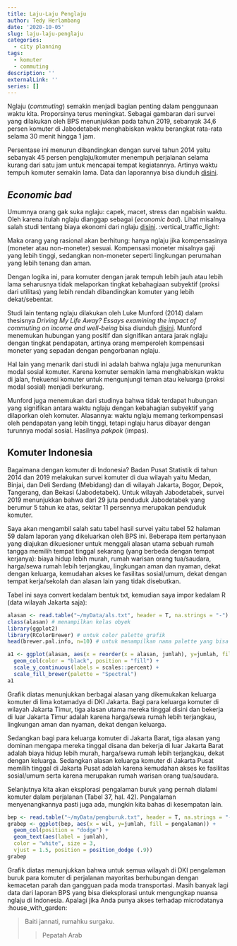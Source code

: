 ```yaml
---
title: Laju-Laju Penglaju
author: Tedy Herlambang
date: '2020-10-05'
slug: laju-laju-penglaju
categories:
  - city planning
tags:
  - komuter
  - commuting
description: ''
externalLink: ''
series: []
---
```

Nglaju (*commuting*) semakin menjadi bagian penting dalam penggunaan waktu kita. Proporsinya terus meningkat. Sebagai gambaran dari survei yang dilakukan oleh BPS menunjukkan pada tahun 2019, sebanyak 34,6 persen komuter di Jabodetabek menghabiskan waktu berangkat rata-rata selama 30 menit hingga 1 jam. 

Persentase ini menurun dibandingkan dengan survei tahun 2014 yaitu sebanyak 45 persen penglaju/komuter menempuh perjalanan selama kurang dari satu jam untuk mencapai tempat kegiatannya. Artinya waktu tempuh komuter semakin lama. Data dan laporannya bisa diunduh [disini](https://www.bps.go.id/publication/2019/12/04/eab87d14d99459f4016bb057/statistik-komuter-jabodetabek-2019.html).

## *Economic bad*

Umumnya orang gak suka nglaju: capek, macet, stress dan ngabisin waktu. Oleh karena itulah nglaju dianggap sebagai (*economic bad*). Lihat misalnya salah studi tentang biaya ekonomi dari nglaju [disini](http://www.milwaukeeindependent.com/syndicated/metro-merry-go-round-new-study-analyzes-negative-impact-true-economic-cost-commuting/). :vertical_traffic_light:

Maka orang yang rasional akan berhitung: hanya nglaju jika kompensasinya (moneter atau non-moneter) sesuai. Kompensasi moneter misalnya gaji yang lebih tinggi, sedangkan non-moneter seperti lingkungan perumahan yang lebih tenang dan aman. 

Dengan logika ini, para komuter dengan jarak tempuh lebih jauh atau lebih lama seharusnya tidak melaporkan tingkat kebahagiaan subyektif (proksi dari utilitas) yang lebih rendah dibandingkan komuter yang lebih dekat/sebentar.

Studi lain tentang nglaju dilakukan oleh Luke Munford (2014) dalam thesisnya *Driving My Life Away? Essays examining the impact of commuting on income and well-being* bisa diunduh [disini](http://etheses.whiterose.ac.uk/6843/). Munford menemukan hubungan yang positif dan signifikan antara jarak nglaju dengan tingkat pendapatan, artinya orang memperoleh kompensasi moneter yang sepadan dengan pengorbanan nglaju.

Hal lain yang menarik dari studi ini adalah bahwa nglaju juga menurunkan modal sosial komuter. Karena komuter semakin lama menghabiskan waktu di jalan, frekuensi komuter untuk mengunjungi teman atau keluarga (proksi modal sosial) menjadi berkurang. 

Munford juga menemukan dari studinya bahwa tidak terdapat hubungan yang signifikan antara waktu nglaju dengan kebahagian subyektif yang dilaporkan oleh komuter. Alasannya: waktu nglaju memang terkompensasi oleh pendapatan yang lebih tinggi, tetapi nglaju harus dibayar dengan turunnya modal sosial. Hasilnya *pakpok* (impas). 

## Komuter Indonesia

Bagaimana dengan komuter di Indonesia? Badan Pusat Statistik di tahun 2014 dan 2019 melakukan survei komuter di dua wilayah yaitu Medan, Binjai, dan Deli Serdang (Mebidang) dan di wilayah Jakarta, Bogor, Depok, Tangerang, dan Bekasi (Jabodetabek). Untuk wilayah Jabodetabek, survei 2019 menunjukkan bahwa dari 29 juta penduduk Jabodetabek yang berumur 5 tahun ke atas, sekitar 11 persennya merupakan penduduk komuter. 

Saya akan mengambil salah satu tabel hasil survei yaitu tabel 52 halaman 59 dalam laporan yang dikeluarkan oleh BPS ini. Beberapa item pertanyaan yang diajukan dikuesioner untuk menggali alasan utama sebuah rumah tangga memilih tempat tinggal sekarang (yang berbeda dengan tempat kerjanya): biaya hidup lebih murah, rumah warisan orang tua/saudara, harga/sewa rumah lebih terjangkau, lingkungan aman dan nyaman, dekat dengan keluarga, kemudahan akses ke fasilitas sosial/umum, dekat dengan tempat kerja/sekolah dan alasan lain yang tidak disebutkan. 

Tabel ini saya convert kedalam bentuk txt, kemudian saya impor kedalam R (data wilayah Jakarta saja): 

```r
alasan <- read.table("~/myData/als.txt", header = T, na.strings = "-") # nama file alasan
class(alasan) # menampilkan kelas obyek
library(ggplot2)
library(RColorBrewer) # untuk color palette grafik
head(brewer.pal.info, n=10) # untuk menampilkan nama palette yang bisa dipilih
```

```r
a1 <- ggplot(alasan, aes(x = reorder(x = alasan, jumlah), y=jumlah, fill=kodya)) + 
  geom_col(color = "black", position = "fill") + 
  scale_y_continuous(labels = scales::percent) + 
  scale_fill_brewer(palette = "Spectral")
a1 
```

Grafik diatas menunjukkan  berbagai alasan yang dikemukakan keluarga komuter di lima kotamadya di DKI Jakarta. Bagi para keluarga komuter di wilayah Jakarta Timur, tiga alasan utama mereka tinggal disini dan bekerja di luar Jakarta Timur adalah karena harga/sewa rumah lebih terjangkau, lingkungan aman dan nyaman, dekat dengan keluarga. 

Sedangkan bagi para keluarga komuter di Jakarta Barat, tiga alasan yang dominan mengapa mereka tinggal disana dan bekerja di luar Jakarta Barat adalah biaya hidup lebih murah, harga/sewa rumah lebih terjangkau, dekat dengan keluarga. Sedangkan alasan keluarga komuter di Jakarta Pusat memilih tinggal di Jakarta Pusat adalah karena kemudahan akses ke fasilitas sosial/umum serta karena merupakan rumah warisan orang tua/saudara.

Selanjutnya kita akan eksplorasi pengalaman buruk yang pernah dialami komuter dalam perjalanan (Tabel 37, hal. 42). Pengalaman menyenangkannya pasti juga ada, mungkin kita bahas di kesempatan lain.

```r
bep <- read.table("~/myData/pengburuk.txt", header = T, na.strings = "-")
grabep <- ggplot(bep, aes(x = wil, y=jumlah, fill = pengalaman)) + 
  geom_col(position = "dodge") + 
  geom_text(aes(label = jumlah), 
  color = "white", size = 3, 
  vjust = 1.5, position = position_dodge (.9))
grabep
```

Grafik diatas menunjukkan bahwa untuk semua wilayah di DKI pengalaman buruk para komuter di perjalanan mayoritas berhubungan dengan kemacetan parah dan gangguan pada moda transportasi. Masih banyak lagi data dari laporan BPS yang bisa dieksplorasi untuk mengungkap nuansa nglaju di Indonesia. Apalagi jika Anda punya akses terhadap microdatanya :house_with_garden:

> Baiti jannati, rumahku surgaku. 
>
>> Pepatah Arab